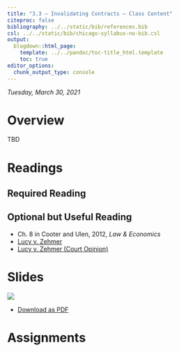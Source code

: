 ```yaml
---
title: "3.3 — Invalidating Contracts — Class Content"
citeproc: false
bibliography: ../../static/bib/references.bib
csl: ../../static/bib/chicago-syllabus-no-bib.csl
output:
  blogdown::html_page:
    template: ../../pandoc/toc-title_html.template
    toc: true
editor_options: 
  chunk_output_type: console
---
```


*Tuesday, March 30, 2021*

# <i class="fas fa-info-circle fa-lg"></i> Overview

TBD

# <i class="fas fa-book-reader fa-lg"></i> Readings

## Required Reading

## Optional but Useful Reading
- <i class="fas fa-book"></i> Ch. 8 in Cooter and Ulen, 2012, *Law & Economics*
- [<i class="fab fa-wikipedia-w"></i> Lucy v. Zehmer](https://en.wikipedia.org/wiki/Lucy_v._Zehmer)
- [<i class="fas fa-external-link-square-alt"></i> Lucy v. Zehmer (Court Opinion)](https://law.justia.com/cases/virginia/supreme-court/1954/4272-1.html)



# <i class="fas fa-chalkboard-teacher"></i> Slides

[![](/slides/3.3-slides.png)](/slides/3.3-slides.html)

- [<i class="fas fa-file-pdf"></i> Download as PDF](/slides/3.3-slides.pdf)

# <i class="fas fa-laptop-code"></i> Assignments